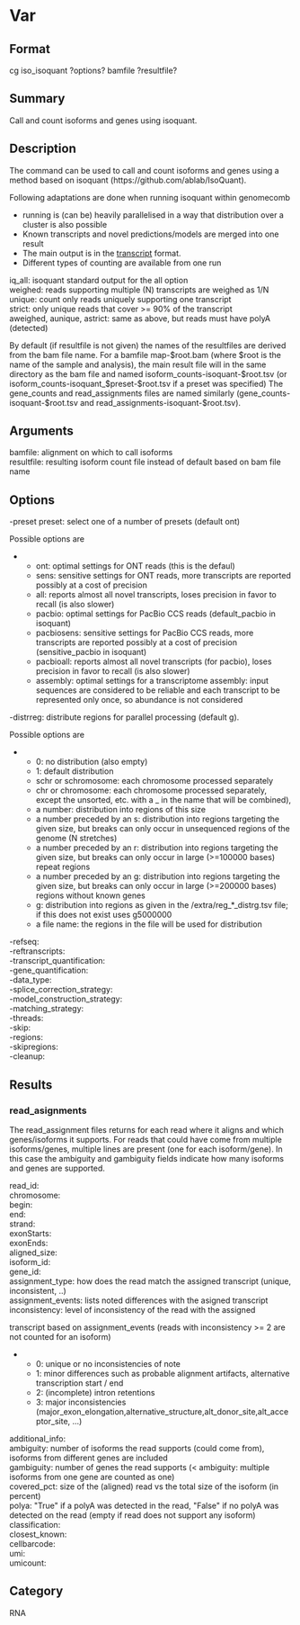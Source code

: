 = Var =

== Format ==
cg iso_isoquant ?options? bamfile ?resultfile?

== Summary ==
Call and count isoforms and genes using isoquant.

== Description ==
The command can be used to call and count isoforms and genes using a
method based on isoquant (https://github.com/ablab/IsoQuant).

Following adaptations are done when running isoquant within genomecomb
* running is (can be) heavily parallelised in a way that distribution over a cluster is also possible
* Known transcripts and novel predictions/models are merged into one result
* The main output is in the [[transcript]] format.
* Different types of counting are available from one run
; iq_all: isoquant standard output for the all option
; weighed: reads supporting multiple (N) transcripts are weighed as 1/N
; unique: count only reads uniquely supporting one transcript
; strict: only unique reads that cover >= 90% of the transcript
; aweighed, aunique, astrict: same as above, but reads must have polyA (detected)

By default (if resultfile is not given) the names of the resultfiles are
derived from the bam file name. For a bamfile map-$root.bam (where $root
is the name of the sample and analysis), the main result file will in the
same directory as the bam file and named isoform_counts-isoquant-$root.tsv
(or isoform_counts-isoquant_$preset-$root.tsv if a preset was specified)
The gene_counts and read_assignments files are named similarly
(gene_counts-isoquant-$root.tsv and read_assignments-isoquant-$root.tsv).

== Arguments ==
; bamfile: alignment on which to call isoforms
; resultfile: resulting isoform count file instead of default based on bam file name

== Options ==
; -preset preset: select one of a number of presets (default ont)
Possible options are 
** ont: optimal settings for ONT reads (this is the defaul)
** sens: sensitive settings for ONT reads, more transcripts are reported possibly at a cost of precision
** all: reports almost all novel transcripts, loses precision in favor to recall (is also slower)
** pacbio: optimal settings for PacBio CCS reads (default_pacbio in isoquant)
** pacbiosens: sensitive settings for PacBio CCS reads, more transcripts are reported possibly at a cost of precision (sensitive_pacbio in isoquant)
** pacbioall: reports almost all novel transcripts (for pacbio), loses precision in favor to recall (is also slower)
** assembly: optimal settings for a transcriptome assembly: input sequences are considered to be reliable and each transcript to be represented only once, so abundance is not considered
; -distrreg: distribute regions for parallel processing (default g).
Possible options are 
** 0: no distribution (also empty)
** 1: default distribution
** schr or schromosome: each chromosome processed separately
** chr or chromosome: each chromosome processed separately, except the unsorted, etc. with a _ in the name that will be combined),
** a number: distribution into regions of this size
** a number preceded by an s: distribution into regions targeting the given size, but breaks can only occur in unsequenced regions of the genome (N stretches)
** a number preceded by an r: distribution into regions targeting the given size, but breaks can only occur in large (>=100000 bases) repeat regions
** a number preceded by an g: distribution into regions targeting the given size, but breaks can only occur in large (>=200000 bases) regions without known genes
** g: distribution into regions as given in the <refdir>/extra/reg_*_distrg.tsv file; if this does not exist uses g5000000
** a file name: the regions in the file will be used for distribution
; -refseq:
; -reftranscripts:
; -transcript_quantification:
; -gene_quantification:
; -data_type:
; -splice_correction_strategy:
; -model_construction_strategy:
; -matching_strategy:
; -threads:
; -skip:
; -regions:
; -skipregions:
; -cleanup:


== Results ==
=== read_asignments ===
The read_assignment files returns for each read where it aligns and which
genes/isoforms it supports. For reads that could have come from multiple isoforms/genes,
multiple lines are present (one for each isoform/gene). In this case the ambiguity and
gambiguity fields indicate how many isoforms and genes are supported.

; read_id: 
; chromosome: 
; begin: 
; end: 
; strand: 
; exonStarts: 
; exonEnds: 
; aligned_size: 
; isoform_id: 
; gene_id: 
; assignment_type: how does the read match the assigned transcript (unique, inconsistent, ..)
; assignment_events: lists noted differences with the asigned transcript
; inconsistency: level of inconsistency of the read with the assigned
transcript based on assignment_events (reads with inconsistency >= 2 are
not counted for an isoform)
** 0: unique or no inconsistencies of note
** 1: minor differences such as probable alignment artifacts, alternative transcription start / end
** 2: (incomplete) intron retentions
** 3: major inconsistencies (major_exon_elongation,alternative_structure,alt_donor_site,alt_acceptor_site, ...)
; additional_info: 
; ambiguity: number of isoforms the read supports (could come from), isoforms from different genes are included
; gambiguity: number of genes the read supports (< ambiguity: multiple isoforms from one gene are counted as one)
; covered_pct: size of the (aligned) read vs the total size of the isoform (in percent)
; polya: "True" if a polyA was detected in the read, "False" if no polyA was detected on the read (empty if read does not support any isoform)
; classification: 
; closest_known: 
; cellbarcode: 
; umi: 
; umicount: 


== Category ==
RNA
